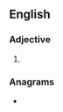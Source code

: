 ==English==

===Adjective===
{{head|en|comparative adjective}}

# {{en-comparative of|scary}}

===Anagrams===
* {{anagrams|en|a=aceirrs|carries}}